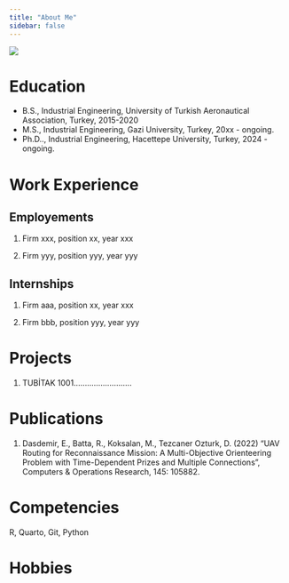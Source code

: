 ```yaml
---
title: "About Me"
sidebar: false 
---
```


![](assets/images/vesikalik.jpg){fig-align="center"}

# Education

-   B.S., Industrial Engineering, University of Turkish Aeronautical Association, Turkey, 2015-2020
-   M.S., Industrial Engineering, Gazi University, Turkey, 20xx - ongoing.
-   Ph.D.., Industrial Engineering, Hacettepe University, Turkey, 2024 - ongoing.

# Work Experience

## Employements

1.  Firm xxx, position xx, year xxx

2.  Firm yyy, position yyy, year yyy

## Internships

1.  Firm aaa, position xx, year xxx

2.  Firm bbb, position yyy, year yyy

# Projects

1.  TUBİTAK 1001..........................

# Publications

1.  Dasdemir, E., Batta, R., Koksalan, M., Tezcaner Ozturk, D. (2022) “UAV Routing for Reconnaissance Mission: A Multi-Objective Orienteering Problem with Time-Dependent Prizes and Multiple Connections”, Computers & Operations Research, 145: 105882.

# Competencies

R, Quarto, Git, Python

# Hobbies
